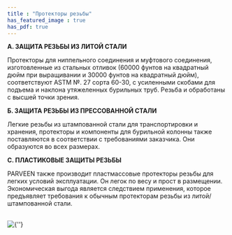 ```yaml
---
title : "Протекторы резьбы"
has_featured_image : true
has_pdf: true
---
```


**А. ЗАЩИТА РЕЗЬБЫ ИЗ ЛИТОЙ СТАЛИ**

Протекторы для ниппельного соединения и муфтового соединения, изготовленные из стальных отливок (60000 фунтов на квадратный дюйм при выращивании и 30000 фунтов на квадратный дюйм), соответствуют ASTM №. 27 сорта 60-30, с усиленными скобами для подъема и наклона утяжеленных бурильных труб. Резьба и обработаны с высшей точки зрения.

**Б. ЗАЩИТА РЕЗЬБЫ ИЗ ПРЕССОВАННОЙ СТАЛИ**

Легкие резьбы из штампованной стали для транспортировки и хранения, протекторы и компоненты для бурильной колонны также поставляются в соответствии с требованиями заказчика. Они образуются во всех размерах.

**C. ПЛАСТИКОВЫЕ ЗАЩИТЫ РЕЗЬБЫ**

PARVEEN также производит пластмассовые протекторы резьбы для легких условий эксплуатации. Он легок по весу и прост в размещении. Экономическая выгода является следствием применения, которое предъявляет требования к обычным протекторам резьбы из литой/штампованной стали.

<br />
<Image src={image} alt={''} />